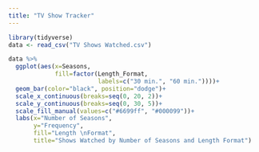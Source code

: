 ```yaml
---
title: "TV Show Tracker"
---
```


```r
library(tidyverse)
data <- read_csv("TV Shows Watched.csv")
```

```r
data %>% 
  ggplot(aes(x=Seasons, 
             fill=factor(Length_Format, 
                         labels=c("30 min.", "60 min."))))+
  geom_bar(color="black", position="dodge")+
  scale_x_continuous(breaks=seq(0, 20, 2))+
  scale_y_continuous(breaks=seq(0, 30, 5))+
  scale_fill_manual(values=c("#6699ff", "#000099"))+
  labs(x="Number of Seasons",
       y="Frequency", 
       fill="Length \nFormat",
       title="Shows Watched by Number of Seasons and Length Format")
```